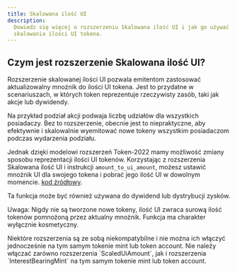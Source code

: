 ```yaml
---
title: Skalowana ilość UI
description:
  Dowiedz się więcej o rozszerzeniu Skalowana ilość UI i jak go używać do
  skalowania ilości UI tokena.
---
```


## Czym jest rozszerzenie Skalowana ilość UI?

Rozszerzenie skalowanej ilości UI pozwala emitentom zastosować aktualizowalny
mnożnik do ilości UI tokena. Jest to przydatne w scenariuszach, w których token
reprezentuje rzeczywisty zasób, taki jak akcje lub dywidendy.

Na przykład podział akcji podwaja liczbę udziałów dla wszystkich posiadaczy. Bez
to rozszerzenie, obecnie jest to niepraktyczne, aby efektywnie i skalowalnie
wyemitować nowe tokeny wszystkim posiadaczom podczas wydarzenia podziału.

Jednak dzięki modelowi rozszerzeń Token-2022 mamy możliwość zmiany sposobu
reprezentacji ilości UI tokenów. Korzystając z rozszerzenia Skalowana ilość UI i
instrukcji `amount_to_ui_amount`, możesz ustawić mnożnik UI dla swojego tokena i
pobrać jego ilość UI w dowolnym momencie.
[kod źródłowy](https://github.com/solana-program/token-2022/tree/main/program/src/extension/scaled_ui_amount).

Ta funkcja może być również używana do dywidend lub dystrybucji zysków.

Uwaga: Nigdy nie są tworzone nowe tokeny, ilość UI zwraca surową ilość tokenów
pomnożoną przez aktualny mnożnik. Funkcja ma charakter wyłącznie kosmetyczny.

<Callout type="info">
  Niektóre rozszerzenia są ze sobą niekompatybilne i nie można ich włączyć
  jednocześnie na tym samym tokenie mint lub token account. Nie należy włączać
  zarówno rozszerzenia `ScaledUiAmount`, jak i rozszerzenia
  `InterestBearingMint` na tym samym tokenie mint lub token account.
</Callout>
